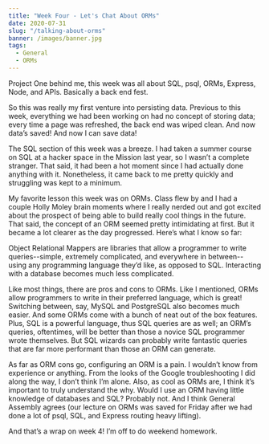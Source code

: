 ```yaml
---
title: "Week Four - Let's Chat About ORMs"
date: 2020-07-31
slug: "/talking-about-orms"
banner: /images/banner.jpg
tags:
  - General
  - ORMs
---
```


Project One behind me, this week was all about SQL, psql, ORMs, Express, Node, and APIs. Basically a back end fest.

So this was really my first venture into persisting data. Previous to this week, everything we had been working on had no concept of storing data; every time a page was refreshed, the back end was wiped clean. And now data’s saved! And now I can save data!

The SQL section of this week was a breeze. I had taken a summer course on SQL at a hacker space in the Mission last year, so I wasn’t a complete stranger. That said, it had been a hot moment since I had actually done anything with it. Nonetheless, it came back to me pretty quickly and struggling was kept to a minimum.

My favorite lesson this week was on ORMs. Class flew by and I had a couple Holly Moley brain moments where I really nerded out and got excited about the prospect of being able to build really cool things in the future. That said, the concept of an ORM seemed pretty intimidating at first. But it became a lot clearer as the day progressed. Here’s what I know so far:

Object Relational Mappers are libraries that allow a programmer to write queries--simple, extremely complicated, and everywhere in between--using any programming language they’d like, as opposed to SQL. Interacting with a database becomes much less complicated.

Like most things, there are pros and cons to ORMs. Like I mentioned, ORMs allow programmers to write in their preferred language, which is great! Switching between, say, MySQL and PostgreSQL also becomes much easier. And some ORMs come with a bunch of neat out of the box features. Plus, SQL is a powerful language, thus SQL queries are as well; an ORM’s queries, oftentimes, will be better than those a novice SQL programmer wrote themselves. But SQL wizards can probably write fantastic queries that are far more performant than those an ORM can generate.

As far as ORM cons go, configuring an ORM is a pain. I wouldn’t know from experience or anything. From the looks of the Google troubleshooting I did along the way, I don’t think I’m alone. Also, as cool as ORMs are, I think it’s important to truly understand the why. Would I use an ORM having little knowledge of databases and SQL? Probably not. And I think General Assembly agrees (our lecture on ORMs was saved for Friday after we had done a lot of psql, SQL, and Express routing heavy lifting).

And that’s a wrap on week 4! I’m off to do weekend homework.
